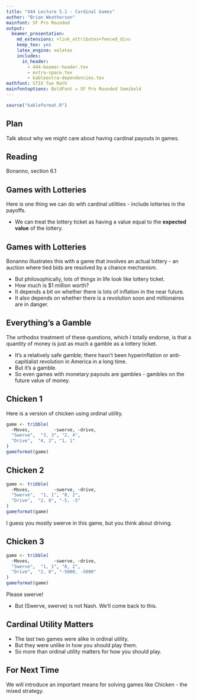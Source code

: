 ```yaml
---
title: "444 Lecture 5.1 - Cardinal Games"
author: "Brian Weatherson"
mainfont: SF Pro Rounded
output:
  beamer_presentation:
    md_extensions: +link_attributes+fenced_divs
    keep_tex: yes
    latex_engine: xelatex
    includes:
      in_header: 
        - 444-beamer-header.tex
        - extra-space.tex
        - kableextra-dependencies.tex
mathfont: STIX Two Math
mainfontoptions: BoldFont = SF Pro Rounded Semibold
---
```


```r
source("kableformat.R")
```

## Plan

Talk about why we might care about having cardinal payouts in games.

## Reading

Bonanno, section 6.1

## Games with Lotteries

Here is one thing we can do with cardinal utilities - include lotteries in the payoffs.

- We can treat the lottery ticket as having a value equal to the **expected value** of the lottery.

## Games with Lotteries

Bonanno illustrates this with a game that involves an actual lottery - an auction where tied bids are resolved by a chance mechanism.

- But philosophically, lots of things in life look like lottery ticket.
- How much is $1  million worth? \pause
- It depends a bit on whether there is lots of inflation in the near future. \pause
- It also depends on whether there is a revolution soon and millionaires are in danger.

## Everything's a Gamble

The orthodox treatment of these questions, which I totally endorse, is that a quantity of money is just as much a gamble as a lottery ticket.

- It's a relatively safe gamble; there hasn't been hyperinflation or anti-capitialist revolution in America in a long time.
- But it's a gamble.
- So even games with monetary payouts are gambles - gambles on the future value of money.

## Chicken 1

Here is a version of chicken using ordinal utility.

```r
game <- tribble(
  ~Moves,         ~swerve, ~drive,
  "Swerve",  "3, 3", "2, 4",
  "Drive",  "4, 2", "1, 1"
)
gameformat(game)
```

## Chicken 2

```r
game <- tribble(
  ~Moves,         ~swerve, ~drive,
  "Swerve",  "1, 1", "0, 2",
  "Drive",  "2, 0", "-5, -5"
)
gameformat(game)
```

I guess you mostly swerve in this game, but you think about driving.

## Chicken 3

```r
game <- tribble(
  ~Moves,         ~swerve, ~drive,
  "Swerve",  "1, 1", "0, 2",
  "Drive",  "2, 0", "-5000, -5000"
)
gameformat(game)
```

Please swerve! \pause

- But (Swerve, swerve) is not Nash. We'll come back to this.

## Cardinal Utility Matters

- The last two games were alike in ordinal utility.
- But they were unlike in how you should play them.
- So more than ordinal utility matters for how you should play.

## For Next Time

We will introduce an important means for solving games like Chicken - the mixed strategy.